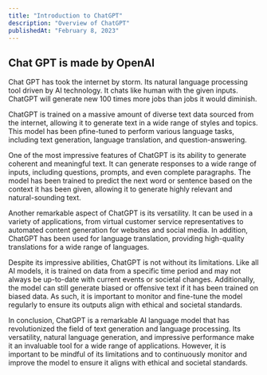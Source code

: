 ```yaml
---
title: "Introduction to ChatGPT"
description: "Overview of ChatGPT"
publishedAt: "February 8, 2023"
---
```

## Chat GPT is made by OpenAI 
Chat GPT has took the internet by storm. Its natural
language processing tool driven by AI technology.
It chats like human with the given inputs. 
ChatGPT will generate new 100 times more jobs than jobs it would diminish. 

ChatGPT is trained on a massive amount of diverse text data sourced from the internet, allowing it to generate text in a wide range of styles and topics. This model has been pfine-tuned to perform various language tasks, including text generation, language translation, and question-answering.

One of the most impressive features of ChatGPT is its ability to generate coherent and meaningful text. It can generate responses to a wide range of inputs, including questions, prompts, and even complete paragraphs. The model has been trained to predict the next word or sentence based on the context it has been given, allowing it to generate highly relevant and natural-sounding text. 

Another remarkable aspect of ChatGPT is its versatility. It can be used in a variety of applications, from virtual customer service representatives to automated content generation for websites and social media. In addition, ChatGPT has been used for language translation, providing high-quality translations for a wide range of languages.

Despite its impressive abilities, ChatGPT is not without its limitations. Like all AI models, it is trained on data from a specific time period and may not always be up-to-date with current events or societal changes. Additionally, the model can still generate biased or offensive text if it has been trained on biased data. As such, it is important to monitor and fine-tune the model regularly to ensure its outputs align with ethical and societal standards.

In conclusion, ChatGPT is a remarkable AI language model that has revolutionized the field of text generation and language processing. Its versatility, natural language generation, and impressive performance make it an invaluable tool for a wide range of applications. However, it is important to be mindful of its limitations and to continuously monitor and improve the model to ensure it aligns with ethical and societal standards.




